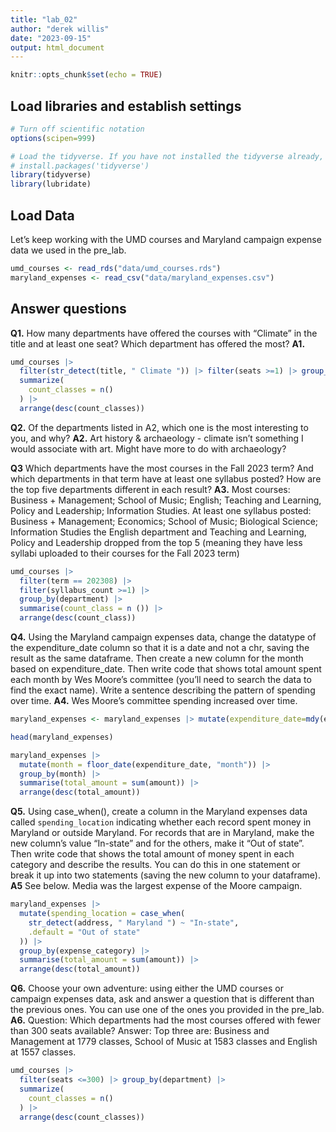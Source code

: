```yaml
---
title: "lab_02"
author: "derek willis"
date: "2023-09-15"
output: html_document
---
```


```r
knitr::opts_chunk$set(echo = TRUE)
```

## Load libraries and establish settings

```r
# Turn off scientific notation
options(scipen=999)

# Load the tidyverse. If you have not installed the tidyverse already, remove the # from the next line and run it first.  
# install.packages('tidyverse')
library(tidyverse)
library(lubridate)
```

## Load Data

Let's keep working with the UMD courses and Maryland campaign expense data we used in the pre_lab.

```r
umd_courses <- read_rds("data/umd_courses.rds")
maryland_expenses <- read_csv("data/maryland_expenses.csv")
```

## Answer questions

**Q1.** How many departments have offered the courses with "Climate" in the title and at least one seat? Which department has offered the most?
**A1.**

```r
umd_courses |>
  filter(str_detect(title, " Climate ")) |> filter(seats >=1) |> group_by(department) |>
  summarize(
    count_classes = n()
  ) |>
  arrange(desc(count_classes))

```

**Q2.** Of the departments listed in A2, which one is the most interesting to you, and why?
**A2.** Art history & archaeology - climate isn't something I would associate with art. Might have more to do with archaeology?


**Q3** Which departments have the most courses in the Fall 2023 term? And which departments in that term have at least one syllabus posted? How are the top five departments different in each result?
**A3.** 
Most courses: Business + Management; School of Music; English; Teaching and Learning, Policy and Leadership; Information Studies. 
At least one syllabus posted: Business + Management; Economics; School of Music; Biological Science; Information Studies
the English department and Teaching and Learning, Policy and Leadership dropped from the top 5 (meaning they have less syllabi uploaded to their courses for the Fall 2023 term)

```r
umd_courses |>
  filter(term == 202308) |> 
  filter(syllabus_count >=1) |>
  group_by(department) |>
  summarise(count_class = n ()) |>
  arrange(desc(count_class))
```

**Q4.** Using the Maryland campaign expenses data, change the datatype of the expenditure_date column so that it is a date and not a chr, saving the result as the same dataframe. Then create a new column for the month based on expenditure_date. Then write code that shows total amount spent each month by Wes Moore's committee (you'll need to search the data to find the exact name). Write a sentence describing the pattern of spending over time.
**A4.** Wes Moore's committee spending increased over time.

```r

maryland_expenses <- maryland_expenses |> mutate(expenditure_date=mdy(expenditure_date))

head(maryland_expenses)
```
```r
maryland_expenses |>
  mutate(month = floor_date(expenditure_date, "month")) |>
  group_by(month) |>
  summarise(total_amount = sum(amount)) |>
  arrange(desc(total_amount))
```


**Q5.** Using case_when(), create a column in the Maryland expenses data called `spending_location` indicating whether each record spent money in Maryland or outside Maryland. For records that are in Maryland, make the new column's value "In-state" and for the others, make it "Out of state". Then write code that shows the total amount of money spent in each category and describe the results. You can do this in one statement or break it up into two statements (saving the new column to your dataframe).
**A5** See below. Media was the largest expense of the Moore campaign.

```r
maryland_expenses |>
  mutate(spending_location = case_when(
    str_detect(address, " Maryland ") ~ "In-state",
    .default = "Out of state"
  )) |>
  group_by(expense_category) |>
  summarise(total_amount = sum(amount)) |>
  arrange(desc(total_amount))
```


**Q6.** Choose your own adventure: using either the UMD courses or campaign expenses data, ask and answer a question that is different than the previous ones. You can use one of the ones you provided in the pre_lab.
**A6.**
Question: Which departments had the most courses offered with fewer than 300 seats available?
Answer: Top three are: Business and Management at 1779 classes, School of Music at 1583 classes and English at 1557 classes.

```r
umd_courses |>
  filter(seats <=300) |> group_by(department) |>
  summarize(
    count_classes = n()
  ) |>
  arrange(desc(count_classes))
```
